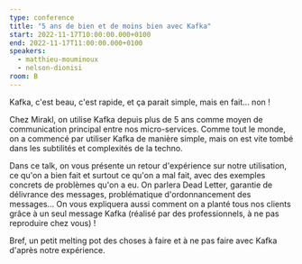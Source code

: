 ```yaml
---
type: conference
title: "5 ans de bien et de moins bien avec Kafka"
start: 2022-11-17T10:00:00.000+0100
end: 2022-11-17T11:00:00.000+0100
speakers:
  - matthieu-mouminoux
  - nelson-dionisi
room: B
---
```


Kafka, c'est beau, c'est rapide, et ça parait simple, mais en fait... non&nbsp;!

Chez Mirakl, on utilise Kafka depuis plus de 5 ans comme moyen de communication
principal entre nos micro-services. Comme tout le monde, on a commencé par
utiliser Kafka de manière simple, mais on est vite tombé dans les subtilités et
complexités de la techno.

Dans ce talk, on vous présente un retour d'expérience sur notre utilisation, ce
qu'on a bien fait et surtout ce qu'on a mal fait, avec des exemples concrets de
problèmes qu'on a eu. On parlera Dead Letter, garantie de délivrance des
messages, problématique d'ordonnancement des messages... On vous expliquera
aussi comment on a planté tous nos clients grâce à un seul message Kafka
(réalisé par des professionnels, à ne pas reproduire chez vous)&nbsp;!

Bref, un petit melting pot des choses à faire et à ne pas faire avec Kafka
d'après notre expérience.
